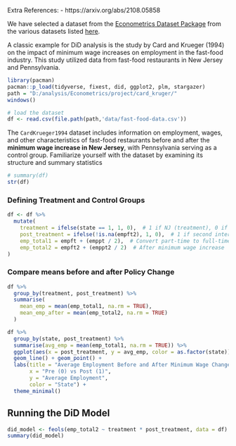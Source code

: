 
Extra References:
- https://arxiv.org/abs/2108.05858

We have selected a dataset from the [Econometrics Dataset Package](https://cran.r-project.org/web/packages/Ecdat/index.html) from the various datasets listed [here](https://cran.r-project.org/web/packages/Ecdat/Ecdat.pdf).

A classic example for DiD analysis is the study by Card and Krueger (1994) on the impact of minimum wage increases on employment in the fast-food industry. This study utilized data from fast-food restaurants in New Jersey and Pennsylvania.

```r
library(pacman)
pacman::p_load(tidyverse, fixest, did, ggplot2, plm, stargazer)
path = "D:/analysis/Econometrics/project/card_kruger/"
windows()
```

```r
# load the dataset
df <- read.csv(file.path(path,'data/fast-food-data.csv'))
```

The `CardKrueger1994` dataset includes information on employment, wages, and other characteristics of fast-food restaurants before and after the **minimum wage increase in New Jersey**, with Pennsylvania serving as a control group. Familiarize yourself with the dataset by examining its structure and summary statistics

```r
# summary(df)
str(df)
```

### Defining Treatment and Control Groups

```r
df <- df %>%
  mutate(
    treatment = ifelse(state == 1, 1, 0),  # 1 if NJ (treatment), 0 if PA (control)
    post_treatment = ifelse(!is.na(empft2), 1, 0),  # 1 if second interview data exists
    emp_total1 = empft + (emppt / 2),  # Convert part-time to full-time equivalents
    emp_total2 = empft2 + (emppt2 / 2)  # After minimum wage increase
)

```


### Compare means before and after Policy Change

```r
df %>%
  group_by(treatment, post_treatment) %>%
  summarise(
    mean_emp = mean(emp_total1, na.rm = TRUE),
    mean_emp_after = mean(emp_total2, na.rm = TRUE)
  )

```


```r
df %>%
  group_by(state, post_treatment) %>%
  summarise(avg_emp = mean(emp_total1, na.rm = TRUE)) %>%
  ggplot(aes(x = post_treatment, y = avg_emp, color = as.factor(state))) +
  geom_line() + geom_point() +
  labs(title = "Average Employment Before and After Minimum Wage Change",
       x = "Pre (0) vs Post (1)",
       y = "Average Employment",
       color = "State") +
  theme_minimal()

```


## Running the DiD Model

```r
did_model <- feols(emp_total2 ~ treatment * post_treatment, data = df)
summary(did_model)
```